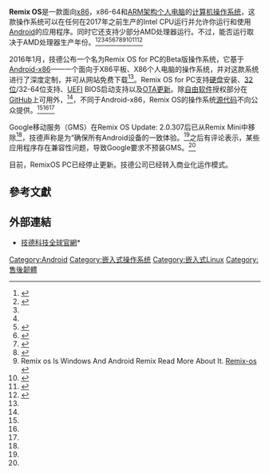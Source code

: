 {{noteTA|G1=IT}}
{{Infobox OS
| name = Remix OS
| logo = 
| screenshot = 
| caption = 
| developer = [[技德科技|技德科技]]
| family = [[Android|Android]]
| working_state = 发展中（仅面向企业定制）
| source_model = [[專有|專有]]（[[閉源|閉源]]，带有部分自由软件）
| released = 
| latest_release_version = 面向ARM设备为3.0（小部分）；面向PC为3.0.207，稳定的PC版本为2.0.510（游戏版）<ref name=latestpc>{{cite web |url=http://www.jide.com/remixos-for-pc#downloadNow |title=Remix OS for PC |website=Jide.com |date= |author= |accessdate=25 November 2016 |archive-url=https://web.archive.org/web/20170927135811/http://www.jide.com/remixos-for-pc#downloadNow |archive-date=2017-09-27 |dead-url=yes }}</ref>
| latest_release_date = {{Start date and age|2016|11|25}}
| latest_preview_version = 3.0.207（Powered by Android 6.0.1 X86/X86_64）
| latest_preview_date = 2016/11/25
| frequently_updated = N/A
| marketing_target = [[個人電腦|個人電腦]]、[[平板電腦|平板電腦]]
| language = 中文简体，中文繁体，英语（美国）
| prog_language = [[C語言|C]]（核心）、[[C++|C++]]、[[Java|Java]]（用户界面）<ref>{{cite web|title=Android Code Analysis|url=http://www.ohloh.net/p/android/analyses/latest|accessdate=June 6, 2012|archive-date=2018-12-25|archive-url=https://web.archive.org/web/20181225023535/https://www.openhub.net/p/android/analyses/latest%20|dead-url=no}}</ref>
| updatemodel = OTA Update（Stopped New Version Technological）
| package_manager = [[APK|APK]]
| supported_platforms = [[IA-32|IA-32]]、[[x86-64|x86-64]]、[[ARM架構|ARM]]
| kernel_type = [[Monolithic_kernel|Monolithic]]
| userland = 
| ui = Remix OS for PC、Remix OS Player、Remix OS
| license = [[免费软件|免费软件]]
| preceded_by = 
| succeeded_by = 
| website = {{URL|http://www.jide.com/}}
}}

'''Remix OS'''是一款面向[[x86|x86]]，x86-64和[[ARM架构|ARM架构]][[个人电脑|个人电脑]]的[[電子計算機|计算机]][[操作系统|操作系统]]，这款操作系统可以在任何在2017年之前生产的Intel CPU运行并允许你运行和使用[[Android|Android]]的应用程序。同时它还支持少部分AMD处理器运行。不过，能否运行取决于AMD处理器生产年份。<ref name="#1">{{cite web|url=http://lifehacker.com/remixos-brings-desktop-style-android-to-intel-based-pcs-1752436333|title=RemixOS Brings Desktop-Style Android to Intel-Based PCs|date=January 12, 2016|publisher=Gawker Media|first=Eric|last=Ravenscraft|work=[[Lifehacker|Lifehacker]]|accessdate=2016-11-26|archive-date=2018-06-15|archive-url=https://web.archive.org/web/20180615190556/https://lifehacker.com/remixos-brings-desktop-style-android-to-intel-based-pcs-1752436333|dead-url=no}}</ref><ref name="#2">{{cite web|url=http://gizmodo.com/remix-os-for-pc-gets-android-on-virtually-any-old-compu-1751769355|title=Remix OS for PC Puts Android on Virtually Any Old Computer for Free|date=January 8, 2016|publisher=Gawker Media|first=Jamie|last=Condliffe|work=[[Gizmodo|Gizmodo]]|accessdate=2016-11-26|archive-date=2019-05-26|archive-url=https://web.archive.org/web/20190526200542/https://gizmodo.com/remix-os-for-pc-gets-android-on-virtually-any-old-compu-1751769355|dead-url=no}}</ref><ref name="#1"/><ref name="#2"/><ref name="#3">{{cite web|url=http://www.theinquirer.net/inquirer/news/2440946/android-remix-os-will-be-free-to-all|title=Android Remix OS will be free to all|work=[[The_Inquirer|The Inquirer]]|publisher=Incisive Business Media|date=January 13, 2016|first=Chris|last=Merriman|accessdate=2016-11-26|archive-date=2016-10-08|archive-url=https://web.archive.org/web/20161008130936/http://www.theinquirer.net/inquirer/news/2440946/android-remix-os-will-be-free-to-all|dead-url=no}}</ref><ref name="GitHub page">{{cite web|title=JideTechnology GitHub page|url=https://github.com/JideTechnology|website=JideTechnology|publisher=JideTechnology|accessdate=22 August 2016|archive-date=2017-07-18|archive-url=https://web.archive.org/web/20170718142354/https://github.com/JideTechnology|dead-url=no}}</ref><ref name="#4">{{cite web|url=http://techcrypto.com/how-to-install-android-on-any-pc-remix-os/|title=Remix OS Launched , Install Android On Any PC|first=Pratik|last=Apte|date=April 27, 2016|access-date=2016-11-26|archive-url=https://web.archive.org/web/20171220080354/http://techcrypto.com/how-to-install-android-on-any-pc-remix-os/|archive-date=2017-12-20|dead-url=yes}}</ref><ref name="#5">{{Cite web |url=http://www.thetechpie.com/2016/01/how-to-install-remix-os-on-your-pc.html |title=How to Install Remix OS on your PC: Android on PC |accessdate=2016-11-26 |archive-date=2016-11-18 |archive-url=https://web.archive.org/web/20161118014758/http://thetechpie.com/2016/01/how-to-install-remix-os-on-your-pc.html |dead-url=no }}</ref><ref name="#6">Remix os Is Windows And Android Remix Read More About It. [http://pakifunn.com/os/remix-os-os/remix-os/ Remix-os] {{Wayback|url=http://pakifunn.com/os/remix-os-os/remix-os/ |date=20160403054559 }}</ref><ref name="#7">{{Cite web|url=http://support.jide.com/hc/en-us/articles/218742278-Remix-OS-Update-2-0-307|title=Remix OS Update 2-0-307|last=|first=|date=2016-05-05|website=Jide Help Center|publisher=Jide|access-date=|archive-url=https://web.archive.org/web/20190228095733/http://support.jide.com/hc/en-us/articles/218742278-Remix-OS-Update-2-0-307|archive-date=2019-02-28|dead-url=yes}}</ref><ref name="#8">{{Cite web|url=https://www.facebook.com/remixglobal/posts/1698982190326708|title=Jide removes Google Mobile Services from Remix OS|date=2016-05-06|website=www.facebook.com|publisher=Jide|access-date=2016-07-07|archive-date=2019-02-17|archive-url=https://web.archive.org/web/20190217174719/https://www.facebook.com/remixglobal/posts/1698982190326708|dead-url=no}}</ref><ref name="#9">{{Cite web|url=http://techcabal.com/2016/05/09/remix-mini-lose-access-google-play/|title=Remix Mini Users Will Lose Access To Google Play If They Install The Latest Remix OS Update|last=|first=|date=2016-05-09|website=TechCabal|publisher=|access-date=|archive-date=2016-10-28|archive-url=https://web.archive.org/web/20161028141212/http://techcabal.com/2016/05/09/remix-mini-lose-access-google-play/|dead-url=no}}</ref>

2016年1月，技德公布一个名为Remix OS for PC的Beta版操作系统，它基于[[Android-x86|Android-x86]]——一个面向于X86平板、X86个人电脑的操作系统，并对这款系统进行了深度定制，并可从网站免费下载<ref name="#3"/>。Remix OS for PC支持[[硬盘|硬盘]]安装、[[32位|32位]]/32-64位支持、[[UEFI|UEFI]] BIOS启动支持以及[[OTA更新|OTA更新]]。除[[自由软件|自由软件]]授权部分在[[GitHub|GitHub]]上可用外，<ref name="GitHub page"/>，不同于Android-x86，Remix OS的操作系统[[源代码|源代码]]不向公众提供。<ref name="#4"/><ref name="#5"/><ref name="#6"/>

Google移动服务（GMS）在Remix OS Update: 2.0.307后已从Remix Mini中移除<ref name="#7"/>，技德声称是为“确保所有Android设备的一致体验。<ref name="#8"/>之后有评论表示，某些应用程序存在兼容性问题，导致Google要求不预装GMS。<ref name="#9"/>

目前，RemixOS PC已经停止更新。技德公司已经转入商业化运作模式。

== 參考文獻 ==
{{Reflist}}
{{Notelist}}

== 外部連結 ==
*{{en}}[http://www.jide.com/ 技德科技全球官網]*{{zh-cn}} {{Wayback|url=http://www.jide.com/ |date=20161126132950 }}

{{Android}}
{{行動作業系統}}
{{Linux发行版}}

[[Category:Android|Category:Android]]
[[Category:嵌入式操作系统|Category:嵌入式操作系统]]
[[Category:嵌入式Linux|Category:嵌入式Linux]]
[[Category:售後韌體|Category:售後韌體]]
